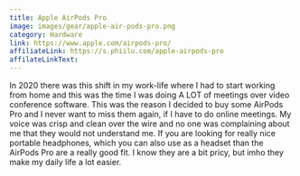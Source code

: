 ```yaml
---
title: Apple AirPods Pro
image: images/gear/apple-air-pods-pro.png
category: Hardware
link: https://www.apple.com/airpods-pro/
affiliateLink: https://s.phiilu.com/apple-airpods-pro
affilateLinkText:
---
```


In 2020 there was this shift in my work-life where I had to start working from home and this was the time I was doing A LOT of meetings over video conference software. This was the reason I decided to buy some AirPods Pro and I never want to miss them again, if I have to do online meetings. My voice was crisp and clean over the wire and no one was complaining about me that they would not understand me. If you are looking for really nice portable headphones, which you can also use as a headset than the AirPods Pro are a really good fit. I know they are a bit pricy, but imho they make my daily life a lot easier.
